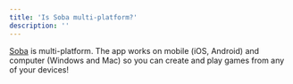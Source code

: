 ```yaml
---
title: 'Is Soba multi-platform?'
description: ''
---
```


[Soba](https://wiki.soba.xyz/getting-started/getting-started/download) is multi-platform. The app works on mobile (iOS, Android) and computer (Windows and Mac) so you can create and play games from any of your devices!
